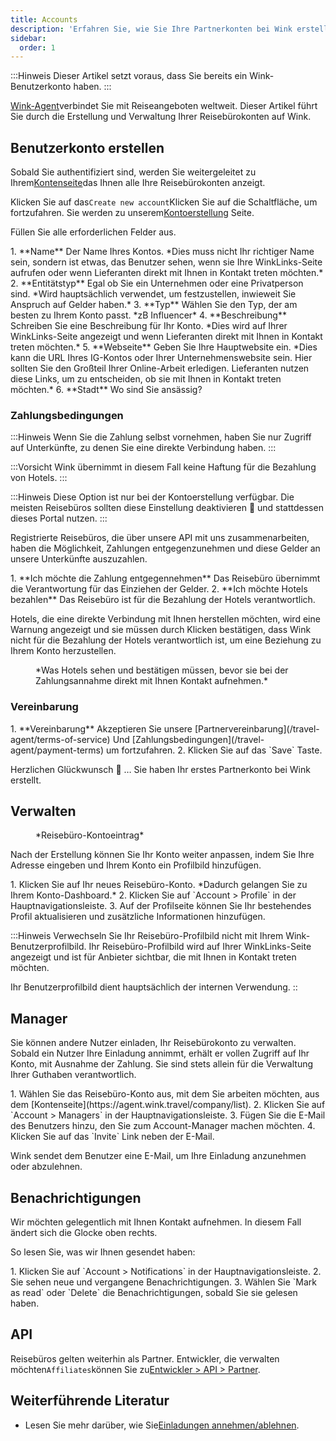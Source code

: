 ```yaml
---
title: Accounts
description: 'Erfahren Sie, wie Sie Ihre Partnerkonten bei Wink erstellen und verwalten.'
sidebar:
  order: 1
---
```


:::Hinweis
Dieser Artikel setzt voraus, dass Sie bereits ein Wink-Benutzerkonto haben.
:::

[Wink-Agent](https://agent.wink.travel)verbindet Sie mit Reiseangeboten weltweit. Dieser Artikel führt Sie durch die Erstellung und Verwaltung Ihrer Reisebürokonten auf Wink.

## Benutzerkonto erstellen

Sobald Sie authentifiziert sind, werden Sie weitergeleitet zu Ihrem[Kontenseite](https://agent.wink.travel/company/list)das Ihnen alle Ihre Reisebürokonten anzeigt.

Klicken Sie auf das`Create new account`Klicken Sie auf die Schaltfläche, um fortzufahren. Sie werden zu unserem[Kontoerstellung](https://agent.wink.travel/company/create) Seite.

Füllen Sie alle erforderlichen Felder aus.

<Steps>
  1. **Name** Der Name Ihres Kontos. *Dies muss nicht Ihr richtiger Name sein, sondern ist etwas, das Benutzer sehen, wenn sie Ihre WinkLinks-Seite aufrufen oder wenn Lieferanten direkt mit Ihnen in Kontakt treten möchten.*
  2. **Entitätstyp** Egal ob Sie ein Unternehmen oder eine Privatperson sind. *Wird hauptsächlich verwendet, um festzustellen, inwieweit Sie Anspruch auf Gelder haben.*
  3. **Typ** Wählen Sie den Typ, der am besten zu Ihrem Konto passt. *zB Influencer*
  4. **Beschreibung** Schreiben Sie eine Beschreibung für Ihr Konto. *Dies wird auf Ihrer WinkLinks-Seite angezeigt und wenn Lieferanten direkt mit Ihnen in Kontakt treten möchten.*
  5. **Webseite** Geben Sie Ihre Hauptwebsite ein. *Dies kann die URL Ihres IG-Kontos oder Ihrer Unternehmenswebsite sein. Hier sollten Sie den Großteil Ihrer Online-Arbeit erledigen. Lieferanten nutzen diese Links, um zu entscheiden, ob sie mit Ihnen in Kontakt treten möchten.*
  6. **Stadt** Wo sind Sie ansässig?
</Steps>


### Zahlungsbedingungen

:::Hinweis
Wenn Sie die Zahlung selbst vornehmen, haben Sie nur Zugriff auf Unterkünfte, zu denen Sie eine direkte Verbindung haben.
:::

:::Vorsicht
Wink übernimmt in diesem Fall keine Haftung für die Bezahlung von Hotels.
:::

:::Hinweis
Diese Option ist nur bei der Kontoerstellung verfügbar. Die meisten Reisebüros sollten diese Einstellung deaktivieren 🛑 und stattdessen dieses Portal nutzen.
:::

Registrierte Reisebüros, die über unsere API mit uns zusammenarbeiten, haben die Möglichkeit, Zahlungen entgegenzunehmen und diese Gelder an unsere Unterkünfte auszuzahlen.

<Steps>
  1. **Ich möchte die Zahlung entgegennehmen** Das Reisebüro übernimmt die Verantwortung für das Einziehen der Gelder.
  2. **Ich möchte Hotels bezahlen** Das Reisebüro ist für die Bezahlung der Hotels verantwortlich.
</Steps>


Hotels, die eine direkte Verbindung mit Ihnen herstellen möchten, wird eine Warnung angezeigt und sie müssen durch Klicken bestätigen, dass Wink nicht für die Bezahlung der Hotels verantwortlich ist, um eine Beziehung zu Ihrem Konto herzustellen.

<figure>
  <CloudinaryImage width="700" height="220" resize="scale" quality="best" alt="Eigenschaft bestätigen TA-Beziehung" src="academy/property-ta-agreement" errorImage="noimage_opaque_nyrtl0.png" />

  <figcaption>*Was Hotels sehen und bestätigen müssen, bevor sie bei der Zahlungsannahme direkt mit Ihnen Kontakt aufnehmen.*</figcaption>
</figure>


### Vereinbarung

<Steps>
  1. **Vereinbarung** Akzeptieren Sie unsere [Partnervereinbarung](/travel-agent/terms-of-service) Und [Zahlungsbedingungen](/travel-agent/payment-terms) um fortzufahren.
  2. Klicken Sie auf das `Save` Taste.
</Steps>


Herzlichen Glückwunsch 🎉 … Sie haben Ihr erstes Partnerkonto bei Wink erstellt.

## Verwalten

<figure>
  <CloudinaryImage width="350" height="445" resize="scale" quality="best" alt="Reisebüro-Konto" src="academy/travel-agent" errorImage="noimage_opaque_nyrtl0.png" />

  <figcaption>*Reisebüro-Kontoeintrag*</figcaption>
</figure>


Nach der Erstellung können Sie Ihr Konto weiter anpassen, indem Sie Ihre Adresse eingeben und Ihrem Konto ein Profilbild hinzufügen.

<Steps>
  1. Klicken Sie auf Ihr neues Reisebüro-Konto. *Dadurch gelangen Sie zu Ihrem Konto-Dashboard.*
  2. Klicken Sie auf `Account > Profile` in der Hauptnavigationsleiste.
  3. Auf der Profilseite können Sie Ihr bestehendes Profil aktualisieren und zusätzliche Informationen hinzufügen.
</Steps>


:::Hinweis
Verwechseln Sie Ihr Reisebüro-Profilbild nicht mit Ihrem Wink-Benutzerprofilbild. Ihr Reisebüro-Profilbild wird auf Ihrer WinkLinks-Seite angezeigt und ist für Anbieter sichtbar, die mit Ihnen in Kontakt treten möchten.

Ihr Benutzerprofilbild dient hauptsächlich der internen Verwendung.
::

## Manager

Sie können andere Nutzer einladen, Ihr Reisebürokonto zu verwalten. Sobald ein Nutzer Ihre Einladung annimmt, erhält er vollen Zugriff auf Ihr Konto, mit Ausnahme der Zahlung. Sie sind stets allein für die Verwaltung Ihrer Guthaben verantwortlich.

<Steps>
  1. Wählen Sie das Reisebüro-Konto aus, mit dem Sie arbeiten möchten, aus dem [Kontenseite](https://agent.wink.travel/company/list).
  2. Klicken Sie auf `Account > Managers` in der Hauptnavigationsleiste.
  3. Fügen Sie die E-Mail des Benutzers hinzu, den Sie zum Account-Manager machen möchten.
  4. Klicken Sie auf das `Invite` Link neben der E-Mail.
</Steps>


Wink sendet dem Benutzer eine E-Mail, um Ihre Einladung anzunehmen oder abzulehnen.

## Benachrichtigungen

Wir möchten gelegentlich mit Ihnen Kontakt aufnehmen. In diesem Fall ändert sich die Glocke oben rechts.

So lesen Sie, was wir Ihnen gesendet haben:

<Steps>
  1. Klicken Sie auf `Account > Notifications` in der Hauptnavigationsleiste.
  2. Sie sehen neue und vergangene Benachrichtigungen.
  3. Wählen Sie `Mark as read` oder `Delete` die Benachrichtigungen, sobald Sie sie gelesen haben.
</Steps>


## API

Reisebüros gelten weiterhin als Partner. Entwickler, die verwalten möchten`Affiliates`können Sie zu[Entwickler > API > Partner](/developers/apis/#affiliate-api).

## Weiterführende Literatur

* Lesen Sie mehr darüber, wie Sie[Einladungen annehmen/ablehnen](/user/invites).

